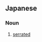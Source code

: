 ==Japanese==
{{ja-kanjitab|きょ|し|じょう|yomi=on}}

===Noun===
{{ja-noun|kyu=鋸齒狀|きょしじょう}}

# [[serrated]]